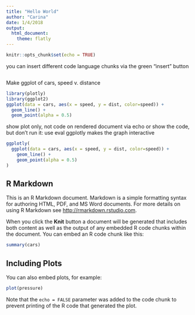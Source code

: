 ```yaml
---
title: "Hello World"
author: "Carina"
date: 1/4/2018
output: 
  html_document: 
    theme: flatly
---
```


```r
knitr::opts_chunk$set(echo = TRUE)
```

you can insert different code language chunks via the green "insert" button
```bash

```

Make ggplot of cars, speed v. distance
```r
library(plotly)
library(ggplot2)
ggplot(data = cars, aes(x = speed, y = dist, color=speed)) +
  geom_line() +
  geom_point(alpha = 0.5)
```

show plot only, not code on rendered document via echo or 
show the code, but don't run it: use eval
ggplotly makes the graph interactive
```r
ggplotly(
  ggplot(data = cars, aes(x = speed, y = dist, color=speed)) +
    geom_line() +
    geom_point(alpha = 0.5)
)
```


## R Markdown

This is an R Markdown document. Markdown is a simple formatting syntax for authoring HTML, PDF, and MS Word documents. For more details on using R Markdown see <http://rmarkdown.rstudio.com>.

When you click the **Knit** button a document will be generated that includes both content as well as the output of any embedded R code chunks within the document. You can embed an R code chunk like this:

```r
summary(cars)
```

## Including Plots

You can also embed plots, for example:

```r
plot(pressure)
```

Note that the `echo = FALSE` parameter was added to the code chunk to prevent printing of the R code that generated the plot.
